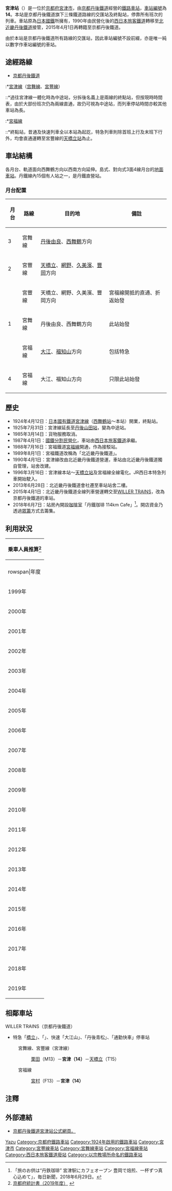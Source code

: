 {{NoteTA|1 = zh:宮津站; zh-cn:宫津站; zh-tw:宮津車站; zh-hk:宮津站; }}
{{日本車站資訊
|公司色     = #ea4f6f
|站名       = 宮津站
|圖片       = Miyazu Station 2017-04 ac (1).jpg
|pxl        =
|圖片說明   = 站房外貌（2017年4月）
|日文原名   = 宮津
|平假名     = みやづ
|羅馬拼音   = Miyazu
|電報略號   = ミヤ
|所屬公司   = [[WILLER_TRAINS|WILLER TRAINS]]（京都丹後鐵道）
|所在地     = [[京都府|京都府]][[宮津市|宮津市]]字鶴賀2065番地之4
|月台配置   = 3面4線
|啟用年月日 = 1924年4月12日
|廢站年月日 = 
|上下車人次 = 672<ref name="kyoto"/><ref>因京都府統計書採用千位近似值，實際人數或會有出入。</ref>
|統計年度   = 2019年
|轉車       = 
|備註       = 直營站，設有[[綠窗口|綠窗口]]
|全寬備註   = 1924-1990年間由[[日本國鐵|日本國鐵]]及[[JR西日本|JR西日本]]所營運。
|adjacent = {{Adjacent stations|system=京都丹後鐵道|
line1=M|left1=栗田|right1=|note-left1=M13<br>4.5km|note-mid1=14<br>距離[[西舞鶴站|西舞鶴]]24.7km|through-right1=[[宮豐線|宮豐線]]|
line2=T|left2=|right2=天橋立|through-left2=[[宮舞線|宮舞線]]、[[宮福線|宮福線]]|note-mid2=14<br>距離[[西舞鶴站|西舞鶴]]24.7km|note-right2=T15<br>4.4km|
line3=F|left3=宮村|right3=|note-left3=F13<br>1.5km|note-mid3=14<br>距離[[福知山站|福知山]]30.4km|through-right3=[[宮豐線|宮豐線]]}}
}}

'''宮津站'''（{{jpn|j=宮津駅|hg=みやづえき|rm=Miyazu eki|f=y}}）是一位於[[京都府|京都府]][[宮津市|宮津市]]，由[[京都丹後鐵道|京都丹後鐵道]]經營的[[鐵路車站|鐵路車站]]，[[車站編號|車站編號]]為'''14'''。本站是京都丹後鐵道旗下三條鐵道路線的交匯站及終點站，停靠所有班次的列車。車站原為[[日本國鐵|日本國鐵]]所擁有，1990年由民營化後的[[西日本旅客鐵道|西日本旅客鐵道]]轉移至[[北近畿丹後鐵道|北近畿丹後鐵道]]接管，2015年4月1日再轉籍至京都丹後鐵道。

由於本站是京都丹後鐵道所有路線的交匯站，因此車站編號不設前綴，亦是唯一純以數字作車站編號的車站。

== 途經路線 ==
*[[京都丹後鐵道|京都丹後鐵道]]
:*[[宮津線|宮津線]]（[[宫舞線|宫舞線]]、[[宮豐線|宮豐線]]）
::*過往宮津線一體化時為中途站，分拆後名義上是兩線的終點站，但按現時時間表，由於大部份班次仍為兩線直通，故仍可視為中途站，而列車停站時間亦較其他車站為長。
:*[[宮福線|宮福線]]
::*終點站，昔通及快速列車全以本站為起訖，特急列車則除首班上行及末班下行外，均會直通運轉至宮豐線的[[天橋立站|天橋立站]]為止。

== 車站結構 ==
各月台、軌道面向西舞鶴方向以西南方向延伸。島式、對向式3面4線月台的[[地面車站|地面車站]]。丹鐵線內15個有人站之一，是丹鐵直營站。
=== 月台配置 ===
{| rules="rows" class="wikitable"
!月台!!路線!!目的地!!備註
|-
! 3
| {{Color|#ea4f6f|■}}宮舞線
| [[丹後由良站|丹後由良]]、[[西舞鶴站|西舞鶴]]方向
| 
|-
! 2
| {{Color|#ea4f6f|■}}宮豐線
| [[天橋立站|天橋立]]、[[網野站|網野]]、[[久美濱站|久美濱]]、[[豐岡站_(兵庫縣)|豐岡]]方向
| 
|-
! rowspan=3 | 1
| {{Color|#ea4f6f|■}}宮豐線
| 天橋立、網野、久美濱、豐岡方向
| 宮福線開抵的直通、折返始發
|-
| {{Color|#ea4f6f|■}}宮舞線
| 丹後由良、西舞鶴方向
| 此站始發
|-
| {{Color|#ea4f6f|■}}宮福線
| [[大江站_(京都府)|大江]]、[[福知山站|福知山]]方向
| 包括特急
|-
! 4
| {{Color|#ea4f6f|■}}宮福線
| 大江、福知山方向
| 只限此站始發
|}
==歷史==
* 1924年4月12日：[[日本國有鐵道|日本國有鐵道]][[宮津線|宮津線]]（[[舞鶴|西舞鶴站]]～本站）開業，終點站。
* 1925年7月31日：宮津線延長至[[與謝野站|丹後山田站]]，變為中途站。
* 1985年3月14日：貨物服務取消。 
* 1987年4月1日：[[國鐵分割民營化|國鐵分割民營化]]，車站由[[西日本旅客鐵道|西日本旅客鐵道]]承繼。
* 1988年7月16日：宮福鐵道[[宮福線|宮福線]]開通，作為接駁站。
* 1989年8月1日：宮福鐵道改稱為「北近畿丹後鐵道」。
* 1990年4月1日：宮津線改由北近畿丹後鐵道營運，車站由北近畿丹後鐵道獨自管理，站舍改建。
* 1996年3月16日：宮津線本站～[[天橋立站|天橋立站]]及宮福線全線電化。JR西日本特急列車開始駛入。
* 2013年6月28日：北近畿丹後鐵道會社遷至車站站舍二樓。
* 2015年4月1日：北近畿丹後鐵道全線列車營運轉交至[[WILLER_TRAINS|WILLER TRAINS]]，改為京都丹後鐵道的車站。
* 2018年6月7日：站房內開設[[咖啡室|咖啡室]]「丹鐵珈琲 114km Cafe」<ref>「旅のお供は“丹鉄珈琲” 宮津駅にカフェオープン 豊岡で焙煎、一杯ずつ真心込めて」，毎日新聞，2018年6月29日。</ref>。開店資金乃透過[[眾籌|眾籌]]方式去籌集。

==利用狀況==
{| class="wikitable" style="margin: 1em 0.2em; text-align: center; font-size: 85%;"
|- style="background: #ddd;"
!colspan="3"|乗車人員推算<ref name="kyoto">[https://www.pref.kyoto.jp/tokei/yearly/tokeisyo/ts2019/tokeisyo2019a1001.xlsx 京都府統計書（2019年度）] {{Wayback|url=http://www.pref.kyoto.jp/tokei/yearly/tokeisyo/ts2013/tokeisyo2013a1001.xls |date=20150518103902 }}{{ja}}</ref>
|-
|-
!rowspan|年度
!rowspan|宮津線
!rowspan|宮福線
|-

|1999年
|style="text-align:center;"|1,041
|style="text-align:center;"|388
|-
|2000年
|style="text-align:center;"|1,066
|style="text-align:center;"|321
|-
|2001年
|style="text-align:center;"|1,063
|style="text-align:center;"|329
|-
|2002年
|style="text-align:center;"|545
|style="text-align:center;"|438
|-
|2003年
|style="text-align:center;"|522
|style="text-align:center;"|361
|-
|2004年
|style="text-align:center;"|532
|style="text-align:center;"|340
|-
|2005年
|style="text-align:center;"|551
|style="text-align:center;"|315
|-
|2006年
|style="text-align:center;"|532
|style="text-align:center;"|304
|-
|2007年
|style="text-align:center;"|557
|style="text-align:center;"|325
|-
|2008年
|style="text-align:center;"|458
|style="text-align:center;"|356
|-
|2009年
|style="text-align:center;"|490
|style="text-align:center;"|353
|-
|2010年
|style="text-align:center;"|521
|style="text-align:center;"|321
|-
|2011年
|style="text-align:center;"|440
|style="text-align:center;"|320
|-
|2012年
|style="text-align:center;"|559
|style="text-align:center;"|184
|-
|2013年
|style="text-align:center;"|592
|style="text-align:center;"|219
|-
|2014年
|style="text-align:center;"|548
|style="text-align:center;"|252
|-
|2015年
|style="text-align:center;"|533
|style="text-align:center;"|262
|-
|2016年
|style="text-align:center;"|559
|style="text-align:center;"|233
|-
|2017年
|style="text-align:center;"|540
|style="text-align:center;"|227
|-
|2018年
|style="text-align:center;"|501
|style="text-align:center;"|225
|-
|2019年
|style="text-align:center;"|462
|style="text-align:center;"|210
|}

== 相鄰車站 ==
; WILLER TRAINS（京都丹後鐵道）
* 特急「[[橋立號列車|橋立]]」、「{{Translink|ja|たんごリレー|丹後接力號列車|丹後接力}}」、快速「大江山」、「丹後青松」、「通勤快車」停車站
: 宮舞線、宮豐線（宮津線）
:: [[栗田站|栗田]]（M13）－'''宮津（14）'''－[[天橋立站|天橋立]]（T15）
: 宮福線
:: [[宮村站|宮村]]（F13）－'''宮津（14）'''

==注釋==
{{reflist}}

==外部連結==
*[https://trains.willer.co.jp/station/miyazu/ 京都丹後鐵道宮津站公式網頁。] {{Wayback|url=https://trains.willer.co.jp/station/miyazu/ |date=20220129050044 }}

{{宮津線}}
{{宮福線}}

{{Commonscat|Miyazu Station}}
{{DEFAULTSORT:Miyazu}}
[[Category:日本鐵路車站_Mi|Yazu]]
[[Category:京都府鐵路車站|Category:京都府鐵路車站]]
[[Category:1924年啟用的鐵路車站|Category:1924年啟用的鐵路車站]]
[[Category:宮津市|Category:宮津市]]
[[Category:宮豐線車站|Category:宮豐線車站]]
[[Category:宮舞線車站|Category:宮舞線車站]]
[[Category:宮福線車站|Category:宮福線車站]]
[[Category:西日本旅客鐵道廢站|Category:西日本旅客鐵道廢站]]
[[Category:以宗教場所命名的鐵路車站|Category:以宗教場所命名的鐵路車站]]